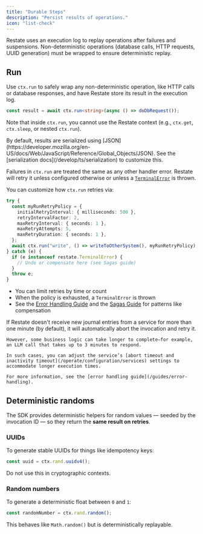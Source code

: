 ```yaml
---
title: "Durable Steps"
description: "Persist results of operations."
icon: "list-check"
---
```


Restate uses an execution log to replay operations after failures and suspensions. Non-deterministic operations (database calls, HTTP requests, UUID generation) must be wrapped to ensure deterministic replay.

## Run 

Use `ctx.run` to safely wrap any non-deterministic operation, like HTTP calls or database responses, and have Restate store its result in the execution log.

```typescript {"CODE_LOAD::ts/src/develop/journaling_results.ts#side_effect"} 
const result = await ctx.run<string>(async () => doDbRequest());
```

Note that inside `ctx.run`, you cannot use the Restate context (e.g., `ctx.get`, `ctx.sleep`, or nested `ctx.run`).

<AccordionGroup>

  <Accordion title="Serialization">
  By default, results are serialized using [JSON](https://developer.mozilla.org/en-US/docs/Web/JavaScript/Reference/Global_Objects/JSON). See the [serialization docs](/develop/ts/serialization) to customize this.
  </Accordion>

  <Accordion title="Error handling and retry policies">

  Failures in `ctx.run` are treated the same as any other handler error. Restate will retry it unless configured otherwise or unless a [`TerminalError`](/develop/ts/error-handling) is thrown.


  You can customize how `ctx.run` retries via:

```typescript {"CODE_LOAD::ts/src/develop/retries.ts#here"} 
try {
  const myRunRetryPolicy = {
    initialRetryInterval: { milliseconds: 500 },
    retryIntervalFactor: 2,
    maxRetryInterval: { seconds: 1 },
    maxRetryAttempts: 5,
    maxRetryDuration: { seconds: 1 },
  };
  await ctx.run("write", () => writeToOtherSystem(), myRunRetryPolicy);
} catch (e) {
  if (e instanceof restate.TerminalError) {
    // Undo or compensate here (see Sagas guide)
  }
  throw e;
}
```

  * You can limit retries by time or count
  * When the policy is exhausted, a `TerminalError` is thrown
  * See the [Error Handling Guide](/guides/error-handling) and the [Sagas Guide](/guides/sagas) for patterns like compensation

  </Accordion>
  <Accordion title="Increasing timeouts">
    If Restate doesn't receive new journal entries from a service for more than one minute (by default), it will automatically abort the invocation and retry it.

    However, some business logic can take longer to complete—for example, an LLM call that takes up to 3 minutes to respond.

    In such cases, you can adjust the service’s [abort timeout and inactivity timeout](/operate/configuration/services) settings to accommodate longer execution times.

    For more information, see the [error handling guide](/guides/error-handling).
  </Accordion>

</AccordionGroup>

## Deterministic randoms

The SDK provides deterministic helpers for random values — seeded by the invocation ID — so they return the **same result on retries**.

### UUIDs

To generate stable UUIDs for things like idempotency keys:

```typescript {"CODE_LOAD::ts/src/develop/journaling_results.ts#uuid"} 
const uuid = ctx.rand.uuidv4();
```

Do not use this in cryptographic contexts.

### Random numbers

To generate a deterministic float between `0` and `1`:


```typescript {"CODE_LOAD::ts/src/develop/journaling_results.ts#random_nb"} 
const randomNumber = ctx.rand.random();
```

This behaves like `Math.random()` but is deterministically replayable.

